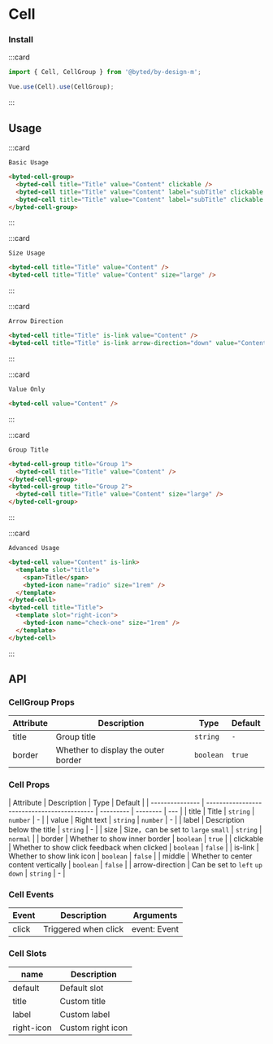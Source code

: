 # Cell

### Install

:::card

```javascript
import { Cell, CellGroup } from '@byted/by-design-m';

Vue.use(Cell).use(CellGroup);
```

:::

## Usage

:::card

```topic
Basic Usage
```

```html
<byted-cell-group>
  <byted-cell title="Title" value="Content" clickable />
  <byted-cell title="Title" value="Content" label="subTitle" clickable />
  <byted-cell title="Title" value="Content" label="subTitle" clickable middle />
</byted-cell-group>
```

:::

:::card

```topic
Size Usage
```

```html
<byted-cell title="Title" value="Content" />
<byted-cell title="Title" value="Content" size="large" />
```

:::

:::card

```topic
Arrow Direction
```

```html
<byted-cell title="Title" is-link value="Content" />
<byted-cell title="Title" is-link arrow-direction="down" value="Content" />
```

:::

:::card

```topic
Value Only
```

```html
<byted-cell value="Content" />
```

:::

:::card

```topic
Group Title
```

```html
<byted-cell-group title="Group 1">
  <byted-cell title="Title" value="Content" />
</byted-cell-group>
<byted-cell-group title="Group 2">
  <byted-cell title="Title" value="Content" size="large" />
</byted-cell-group>
```

:::

:::card

```topic
Advanced Usage
```

```html
<byted-cell value="Content" is-link>
  <template slot="title">
    <span>Title</span>
    <byted-icon name="radio" size="1rem" />
  </template>
</byted-cell>
<byted-cell title="Title">
  <template slot="right-icon">
    <byted-icon name="check-one" size="1rem" />
  </template>
</byted-cell>
```

:::

## API

### CellGroup Props

| Attribute | Description                         | Type      | Default |
| --------- | ----------------------------------- | --------- | ------- |
| title     | Group title                         | `string`  | `-`     |
| border    | Whether to display the outer border | `boolean` | `true`  |

### Cell Props

| Attribute       | Description                                 | Type      | Default  |
| --------------- | ------------------------------------------- | --------- | -------- | --- |
| title           | Title                                       | `string` &#124; `number` | -   |
| value           | Right text                                  | `string` &#124; `number` | -   |
| label           | Description below the title                 | `string`  | -        |
| size            | Size，can be set to `large` `small`         | `string`  | `normal` |
| border          | Whether to show inner border                | `boolean` | `true`   |
| clickable       | Whether to show click feedback when clicked | `boolean` | `false`  |
| is-link         | Whether to show link icon                   | `boolean` | `false`  |
| middle          | Whether to center content vertically        | `boolean` | `false`  |
| arrow-direction | Can be set to `left` `up` `down`            | `string`  | -        |

### Cell Events

| Event | Description          | Arguments    |
| ----- | -------------------- | ------------ |
| click | Triggered when click | event: Event |

### Cell Slots

| name       | Description       |
| ---------- | ----------------- |
| default    | Default slot      |
| title      | Custom title      |
| label      | Custom label      |
| right-icon | Custom right icon |
